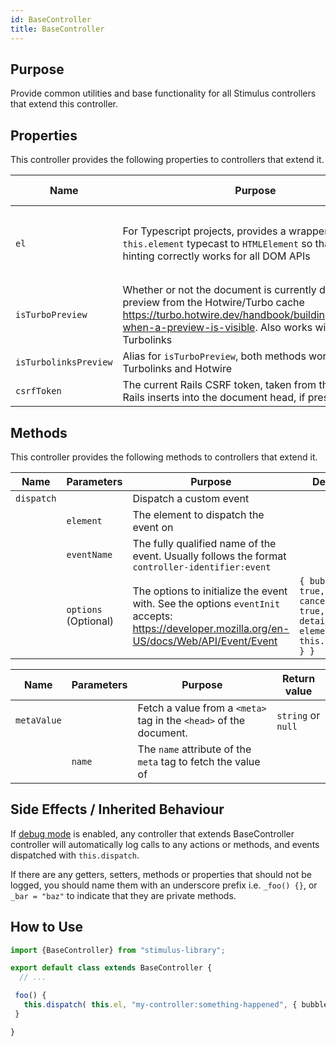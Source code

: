```yaml
---
id: BaseController
title: BaseController
---
```



## Purpose

Provide common utilities and base functionality for all Stimulus controllers that extend this controller.


## Properties

This controller provides the following properties to controllers that extend it.

| Name                  | Purpose                                                                                                                                                                                                       | Return Value                                     |
|-----------------------|---------------------------------------------------------------------------------------------------------------------------------------------------------------------------------------------------------------|--------------------------------------------------|
| `el`                  | For Typescript projects, provides a wrapper around `this.element` typecast to `HTMLElement` so that type-hinting correctly works for all DOM APIs                                                             | The controller root element, as an `HTMLElement` |
| `isTurboPreview`      | Whether or not the document is currently displaying a preview from the Hotwire/Turbo cache https://turbo.hotwire.dev/handbook/building#detecting-when-a-preview-is-visible. Also works with legacy Turbolinks | `boolean`                                        |
| `isTurbolinksPreview` | Alias for `isTurboPreview`, both methods work for both Turbolinks and Hotwire                                                                                                                                 | `boolean`                                        |
| `csrfToken`           | The current Rails CSRF token, taken from the `<meta>` tag Rails inserts into the document head, if present.                                                                                                   | `string` or `null`                               |

## Methods

This controller provides the following methods to controllers that extend it.

| Name       | Parameters           | Purpose                                                                                                                                     | Default                                                                    |
|------------|----------------------|---------------------------------------------------------------------------------------------------------------------------------------------|----------------------------------------------------------------------------|
| `dispatch` |                      | Dispatch a custom event                                                                                                                     |                                                                            |
|            | `element`            | The element to dispatch the event on                                                                                                        |                                                                            |
|            | `eventName`          | The fully qualified name of the event. Usually follows the format `controller-identifier:event`                                             |                                                                            |
|            | `options` (Optional) | The options to initialize the event with. See the options `eventInit` accepts: https://developer.mozilla.org/en-US/docs/Web/API/Event/Event | `{ bubbles: true, cancellable: true, details: { element: this.element } }` |

| Name        | Parameters | Purpose                                                            | Return value       |
|-------------|------------|--------------------------------------------------------------------|--------------------|
| `metaValue` |            | Fetch a value from a `<meta>` tag in the `<head>` of the document. | `string` or `null` |
|             | `name`     | The `name` attribute of the `meta` tag to fetch the value of       |                    |


## Side Effects / Inherited Behaviour

If [debug mode](/docs/debugging) is enabled, any controller that extends BaseController controller will automatically log calls to any actions or methods, and events dispatched with `this.dispatch`.

If there are any getters, setters, methods or properties that should not be logged, you should name them with an underscore prefix i.e. `_foo() {}`, or `_bar = "baz"` to indicate that they are private methods.


## How to Use

```typescript
import {BaseController} from "stimulus-library";

export default class extends BaseController {
  // ...

 foo() {
   this.dispatch( this.el, "my-controller:something-happened", { bubbles: true, cancellable: true, detail: { element: this.el, data: 'thing' } } )
 }

}
```
